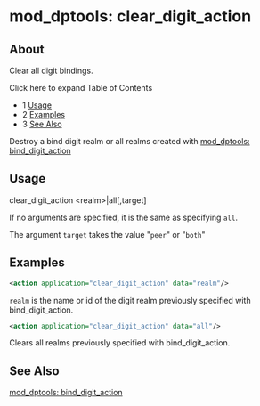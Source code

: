 
# mod_dptools: clear_digit_action 

 

## About

Clear all digit bindings.

Click here to expand Table of Contents

* 1 [Usage](#-freeswitch--mod_dptools-clear_digit_action-)
* 2 [Examples](#-freeswitch--mod_dptools-clear_digit_action-)
* 3 [See Also](#-freeswitch--mod_dptools-clear_digit_action-)

Destroy a bind digit realm or all realms created with [mod\_dptools: bind\_digit\_action](./6586414.mdx#0-about)

## Usage

clear_digit_action \<realm>|all[,target]

If no arguments are specified, it is the same as specifying `all`.

The argument `target` takes the value "`peer`" or "`both`"

## Examples

```xml
<action application="clear_digit_action" data="realm"/>
```

`realm` is the name or id of the digit realm previously specified with bind\_digit\_action.

```xml
<action application="clear_digit_action" data="all"/>
```

Clears all realms previously specified with bind\_digit\_action.

## See Also

[mod\_dptools: bind\_digit\_action](./6586414.mdx#0-about)


